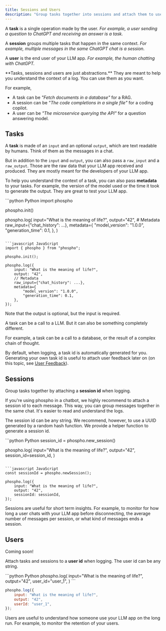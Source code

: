 ```yaml
---
title: Sessions and Users
description: "Group tasks together into sessions and attach them to users."
---
```


A **task** is a single operation made by the user. _For example, a user sending a question to ChatGPT and receiving an answer is a task._

A **session** groups multiple tasks that happen in the same context. _For example, multiple messages in the same ChatGPT chat is a session._

A **user** is the end user of your LLM app. _For example, the human chatting with ChatGPT._

<Info>
**Tasks, sessions and users are just abstractions.** They are meant to help you understand the context of a log. You can use them as you want.

For example, 
- A task can be _"Fetch documents in a database"_ for a RAG.
- A session can be _"The code completions in a single file"_ for a coding copilot.
- A user can be _"The microservice querying the API"_ for a question answering model.

</Info>

## Tasks

A **task** is made of an `input` and an optional `output`, which are text readable by humans. Think of them as the messages in a chat. 

But in addition to the `input` and `output`, you can also pass a `raw_input` and a `raw_output`. Those are the raw data that your LLM app received and produced. They are mostly meant for the developers of your LLM app.

To help you understand the context of a task, you can also pass **metadata** to your tasks. For example, the version of the model used or the time it took to generate the output. They are great to test your LLM app.


<CodeGroup>
```python Python
import phospho

phospho.init()

phospho.log(
    input="What is the meaning of life?",
    output="42",
    # Metadata
    raw_input={"chat_history": ...},
    metadata={
        "model_version": "1.0.0",
        "generation_time": 0.1,
    },
)
```

```javascript JavaScript
import { phospho } from "phospho";

phospho.init();

phospho.log({
    input: "What is the meaning of life?",
    output: "42",
    // Metadata
    raw_input={"chat_history": ...},
    metadata={
        "model_version": "1.0.0",
        "generation_time": 0.1,
    },
});
```
</CodeGroup>

Note that the output is optional, but the input is required.

<Info>
A task can be a call to a LLM. But it can also be something completely different. 

For example, a task can be a call to a database, or the result of a complex chain of thought. 
</Info>

By default, when logging, a task id is automatically generated for you. Generating your own task id is useful to attach user feedback later on (on this topic, see [User Feedback](/guides/user-feedback)).

## Sessions

Group tasks together by attaching a **session id** when logging. 

If you're using phospho in a chatbot, we highly recommend to attach a session id to each message. This way, you can group messages together in the same chat. It's easier to read and understand the logs.

The session id can be any string. We recommend, however, to use a UUID generated by a random hash function. We provide a helper function to generate a session id.

<CodeGroup>
```python Python
session_id = phospho.new_session()

phospho.log(
    input="What is the meaning of life?",
    output="42",
    session_id=session_id,
)
```

```javascript JavaScript
const sessionId = phospho.newSession();

phospho.log({
    input: "What is the meaning of life?",
    output: "42",
    sessionId: sessionId,
});
```

</CodeGroup>

Sessions are useful for short term insights. For example, to monitor for how long a user chats with your LLM app before disconnecting, the average number of messages per session, or what kind of messages ends a session.

## Users

<Tip>Coming soon!</Tip>

Attach tasks and sessions to a **user id** when logging. The user id can be any string. 

<CodeGroup>
```python Python
phospho.log(
    input="What is the meaning of life?",
    output="42",
    user_id="user_1",
)
```

```javascript JavaScript
phospho.log({
    input: "What is the meaning of life?",
    output: "42",
    userId: "user_1",
});
```
</CodeGroup>

Users are useful to understand how someone use your LLM app on the long run. For example, to monitor the retention of your users.